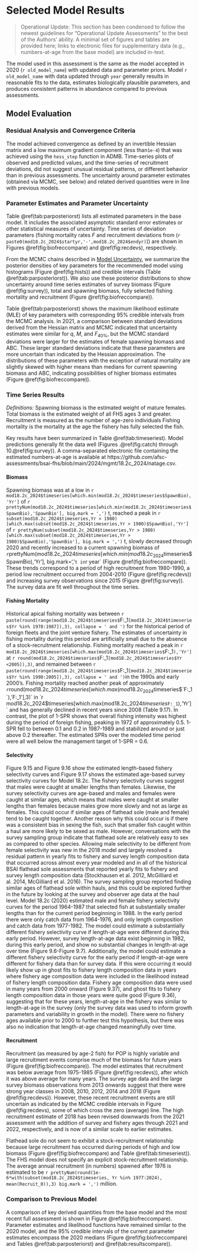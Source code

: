 # Selected Model Results

> Operational Update: This section has been condensed to follow the newest guidelines for "Operational Update Assessments" to the best of the Authors' ability. A minimal set of figures and tables are provided here; links to electronic files for supplementary data (e.g., numbers-at-age from the base model) are included in-text.

The model used in this assessment is the same as the model accepted in 2020 (`r old_model_name`) with updated data and parameter priors. Model `r old_model_name` with data updated through `year` generally results in reasonable fits to the data, estimates biologically plausible parameters, and produces consistent patterns in abundance compared to previous assessments. 

## Model Evaluation

### Residual Analysis and Convergence Criteria

The model achieved convergence as defined by an invertible Hessian matrix and a low maximum gradient component (less than`1e-4`) that was achieved using the `hess_step` function in ADMB. Time-series plots of observed and predicted values, and the time-series of recruitment deviations, did not suggest unusual residual patterns, or different behavior than in previous assessments. The uncertainty around parameter estimates (obtained via MCMC, see below) and related derived quantities were in line with previous models.

### Parameter Estimates and Parameter Uncertainty 

Table \@ref(tab:parposteriorst) lists all estimated parameters in the base model. It includes the associated asymptotic standard error estimates or other statistical measures of uncertainty.  Time series of deviation parameters (fishing mortality rates $F$ and recruitment deviations from (`r paste0(mod18.2c_2024$startyr,'-',mod18.2c_2024$endyr)`)) are shown in Figures \@ref(fig:biofreccompare) and \@ref(fig:recdevs), respectively.
 
From the MCMC chains described in [Model Uncertainty](#modeluncertainty), we summarize the posterior densities of key parameters for the recommended model using histograms (Figure \@ref(fig:hists)) and credible intervals (Table \@ref(tab:parposteriorst)). We also use these posterior distributions to show uncertainty around time series estimates of survey biomass (Figure \@ref(fig:survey)), total and spawning biomass, fully selected fishing mortality and recruitment (Figure \@ref(fig:biofreccompare)).

Table \@ref(tab:parposteriorst) shows the maximum likelihood estimate (MLE) of key parameters with corresponding 95% credible intervals from the MCMC analysis. In 2021, a comparison between standard deviations derived from the Hessian matrix and MCMC indicated that uncertainty estimates were similar for $q$, $M$, and $F_{40\%}$, but the MCMC standard deviations were larger for the estimates of female spawning biomass and ABC. These larger standard deviations indicate that these parameters are more uncertain than indicated by the Hessian approximation. The distributions of these parameters with the exception of natural mortality are slightly skewed with higher means than medians for current spawning biomass and ABC, indicating possibilities of higher biomass estimates (Figure \@ref(fig:biofreccompare)). 

### Time Series Results
*Definitions:* Spawning biomass is the estimated weight of mature females. Total biomass is the estimated weight of all FHS ages 3 and greater. Recruitment is measured as the number of age-zero individuals Fishing mortality is the mortality at the age the fishery has fully selected the fish. 

Key results have been summarized in Table  \@ref(tab:timeseriest). Model predictions generally fit the data well (Figures .\@ref(fig:catch) through 10.\@ref(fig:survey)). A comma-separated electronic file containing the estimated numbers-at-age is available at https://github.com/afsc-assessments/bsai-fhs/blob/main/2024/mgmt/18.2c_2024/natage.csv.

#### Biomass


Spawning biomass was at a low in `r mod18.2c_2024$timeseries[which.min(mod18.2c_2024$timeseries$SpawnBio),'Yr']` of `r prettyNum(mod18.2c_2024$timeseries[which.min(mod18.2c_2024$timeseries$SpawnBio),'SpawnBio'], big.mark = ',')` t, reached a peak in `r subset(mod18.2c_2024$timeseries,Yr > 1980)[which.max(subset(mod18.2c_2024$timeseries,Yr > 1980)$SpawnBio),'Yr']` of `r prettyNum(subset(mod18.2c_2024$timeseries,Yr > 1980)[which.max(subset(mod18.2c_2024$timeseries,Yr > 1980)$SpawnBio),'SpawnBio'], big.mark = ',')` t, slowly decreased through 2020 and recently increased to a current spawning biomass of `r `prettyNum(mod18.2c_2024$timeseries[which.min(mod18.2c_2024$timeseries$SpawnBio),'Yr'], big.mark=','` t in `r year` (Figure \@ref(fig:biofreccompare)). These trends correspond to a period of high recruitment from 1980-1990, a period low recruitment occurred from 2004-2010 (Figure \@ref(fig:recdevs)) and increasing survey observations since 2015 (Figure \@ref(fig:survey)). The survey data are fit well throughout the time series.

#### Fishing Mortality

Historical apical fishing mortality was between `r paste(round(range(mod18.2c_2024$timeseries$`F:_1`[mod18.2c_2024$timeseries$Yr %in% 1978:1987]),3), collapse = ' and ')` for the historical period of foreign fleets and the joint venture fishery. The estimates of uncertainty in fishing mortality during this period are artificially small due to the absence of a stock-recruitment relationship. Fishing mortality reached a peak in `r mod18.2c_2024$timeseries[which.max(mod18.2c_2024$timeseries$`F:_1`),'Yr']` at `r round(mod18.2c_2024$timeseries$`F:_1`[mod18.2c_2024$timeseries$Yr <2005]),3)`, and remained between `r paste(round(range(mod18.2c_2024$timeseries$`F:_1`[mod18.2c_2024$timeseries$Yr %in% 1990:2005]),3), collapse = ' and ')`in the 1990s and early 2000’s. Fishing mortality reached another peak of approximately `r `round(mod18.2c_2024$timeseries[which.max(mod18.2c_2024$timeseries$`F:_1`),'F:_1'],3)` in `r  mod18.2c_2024$timeseries[which.max(mod18.2c_2024$timeseries$`F:_1`),'Yr']`  and has generally declined in recent years since 2008 (Table 9.17). In contrast, the plot of 1-SPR shows that overall fishing intensity was highest during the period of foreign fishing, peaking in 1972 of approximately 0.5. 1-SPR fell to between 0.1 and 0.2 in 1987-1989 and stabilized around or just above 0.2 thereafter. The estimated SPRs over the modeled time period were all well below the management target of 1-SPR = 0.6.

#### Selectivity
Figure 9.15 and Figure 9.16 show the estimated length-based fishery selectivity curves and Figure 9.17 shows the estimated age-based survey selectivity curves for Model 18.2c. The fishery selectivity curves suggest that males were caught at smaller lengths than females. Likewise, the survey selectivity curves are age-based and males and females were caught at similar ages, which means that males were caught at smaller lengths than females because males grow more slowly and not as large as females. This could occur if similar ages of flathead sole (male and female) tend to be caught together. Another reason why this could occur is if there was a consistent bias in sexing the fish, such that smaller fish caught within a haul are more likely to be sexed as male. However, conversations with the survey sampling group indicate that flathead sole are relatively easy to sex as compared to other species. Allowing male selectivity to be different from female selectivity was new in the 2018 model and largely resolved a residual pattern in yearly fits to fishery and survey length composition data that occurred across almost every year modeled and in all of the historical BSAI flathead sole assessments that reported yearly fits to fishery and survey length composition data (Stockhausen et al. 2012, McGilliard et al. 2014, McGilliard et al. 2016). 
The survey sampling group reported finding similar ages of flathead sole within hauls, and this could be explored further in the future by looking at the survey and observer age data at the haul level. Model 18.2c (2020) estimated male and female fishery selectivity curves for the period 1964-1987 that selected fish at substantially smaller lengths than for the current period beginning in 1988. In the early period there were only catch data from 1964-1976, and only length composition and catch data from 1977-1982. The model could estimate a substantially different fishery selectivity curve if length-at-age were different during this early period. However, survey length-at-age data exist beginning in 1982, during this early period, and show no substantial changes in length-at-age over time (Figure 9.6-Figure 9.7). Additionally, the model could estimate a different fishery selectivity curve for the early period if length-at-age were different for fishery data than for survey data. If this were occurring it would likely show up in ghost fits to fishery length composition data in years where fishery age composition data were included in the likelihood instead of fishery length composition data. Fishery age composition data were used in many years from 2000 onward (Figure 9.37), and ghost fits to fishery length composition data in those years were quite good (Figure 9.36), suggesting that for these years, length-at-age in the fishery was similar to length-at-age in the survey (only the survey data was used to inform growth parameters and variability in growth in the model). There were no fishery ages available prior to 2000 to further test this hypothesis, but there was also no indication that length-at-age changed meaningfully over time.


#### Recruitment

Recruitment (as measured by age-2 fish) for POP is highly variable and large recruitment events comprise much of the biomass for future years (Figure \@ref(fig:biofreccompare)). The model estimates that recruitment was below average from 1975-1985 (Figure \@ref(fig:recdevs)), after which it was above average for many years. The survey age data and the large survey biomass observations from 2013 onwards suggest that there were strong year classes in 2008, 2010, 2012, 2014 and 2018 (Figure \@ref(fig:recdevs)). However, these recent recruitment events are still uncertain as indicated by the MCMC credible intervals in Figure \@ref(fig:recdevs), some of which cross the zero (average) line. The high recruitment estimate of 2018 has been revised downwards from the 2021 assessment with the addition of survey and fishery ages through 2021 and 2022, respectively, and is now of a similar scale to earlier estimates.

Flathead sole do not seem to exhibit a stock-recruitment relationship because large recruitment has occurred during periods of high and low biomass (Figure \@ref(fig:biofreccompare) and Table \@ref(tab:timeseriest)). The FHS model does not specify an explicit stock-recruitment relationship. The average annual recruitment (in numbers) spawned after 1976 is estimated to be `r prettyNum(round(1e-6*with(subset(mod18.2c_2024$timeseries, Yr %in% 1977:2024), mean(Recruit_0)),3) big.mark = ',')` million.

### Comparison to Previous Model

A comparison of key derived quantities from the base model and the most recent full assessment is shown in Figure \@ref(fig:biofreccompare).  Parameter estimates and likelihood functions have remained similar to the 2020 model, and the 95% credible intervals of the current parameter estimates encompass the 2020 medians (Figure \@ref(fig:biofreccompare) and Tables \@ref(tab:parposteriorst) and \@ref(tab:resultscompare)).



